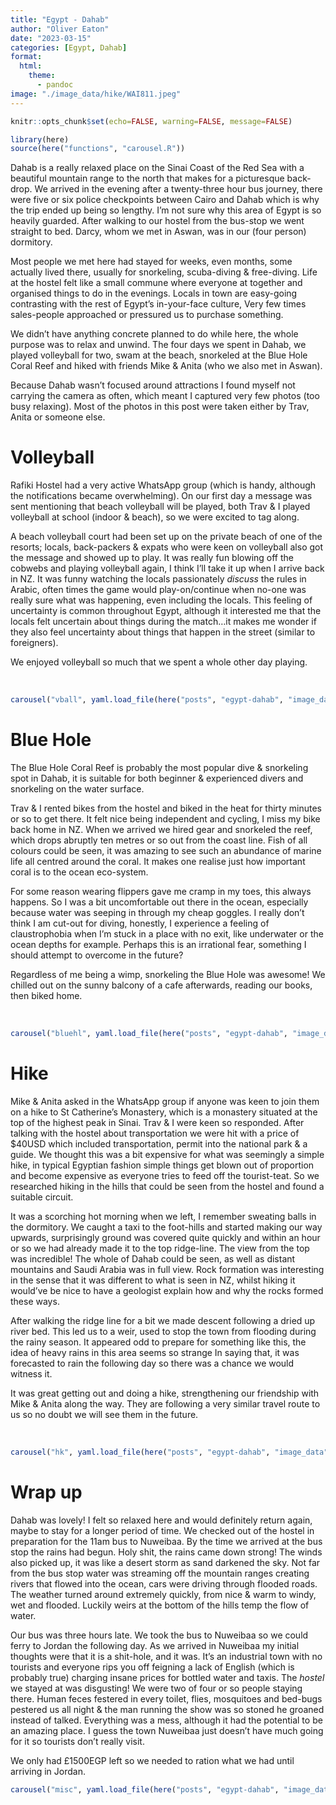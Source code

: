 ```yaml
---
title: "Egypt - Dahab"
author: "Oliver Eaton"
date: "2023-03-15"
categories: [Egypt, Dahab]
format: 
  html:
    theme: 
      - pandoc
image: "./image_data/hike/WAI811.jpeg"
---
```


```r
knitr::opts_chunk$set(echo=FALSE, warning=FALSE, message=FALSE)
```

```r
library(here)
source(here("functions", "carousel.R"))
```

Dahab is a really relaxed place on the Sinai Coast of the Red Sea with a beautiful mountain range to the north that makes for a picturesque back-drop. We arrived in the evening after a twenty-three hour bus journey, there were five or six police checkpoints between Cairo and Dahab which is why the trip ended up being so lengthy. I'm not sure why this area of Egypt is so heavily guarded. After walking to our hostel from the bus-stop we went straight to bed. Darcy, whom we met in Aswan, was in our (four person) dormitory.

Most people we met here had stayed for weeks, even months, some actually lived there, usually for snorkeling, scuba-diving & free-diving. Life at the hostel felt like a small commune where everyone at together and organised things to do in the evenings. Locals in town are easy-going contrasting with the rest of Egypt's in-your-face culture, Very few times sales-people approached or pressured us to purchase something.

We didn't have anything concrete planned to do while here, the whole purpose was to relax and unwind. The four days we spent in Dahab, we played volleyball for two, swam at the beach, snorkeled at the Blue Hole Coral Reef and hiked with friends Mike & Anita (who we also met in Aswan).

Because Dahab wasn't focused around attractions I found myself not carrying the camera as often, which meant I captured very few photos (too busy relaxing). Most of the photos in this post were taken either by Trav, Anita or someone else.

# Volleyball

Rafiki Hostel had a very active WhatsApp group (which is handy, although the notifications became overwhelming). On our first day a message was sent mentioning that beach volleyball will be played, both Trav & I played volleyball at school (indoor & beach), so we were excited to tag along.

A beach volleyball court had been set up on the private beach of one of the resorts; locals, back-packers & expats who were keen on volleyball also got the message and showed up to play. It was really fun blowing off the cobwebs and playing volleyball again, I think I'll take it up when I arrive back in NZ. It was funny watching the locals passionately _discuss_ the rules in Arabic, often times the game would play-on/continue when no-one was really sure what was happening, even including the locals. This feeling of uncertainty is common throughout Egypt, although it interested me that the locals felt uncertain about things during the match...it makes me wonder if they also feel uncertainty about things that happen in the street (similar to foreigners).

We enjoyed volleyball so much that we spent a whole other day playing.

<br>

```r
carousel("vball", yaml.load_file(here("posts", "egypt-dahab", "image_data", "volleyball", "volleyball.yml")))
```

# Blue Hole

The Blue Hole Coral Reef is probably the most popular dive & snorkeling spot in Dahab, it is suitable for both beginner & experienced divers and snorkeling on the water surface.

Trav & I rented bikes from the hostel and biked in the heat for thirty minutes or so to get there. It felt nice being independent and cycling, I miss my bike back home in NZ. When we arrived we hired gear and snorkeled the reef, which drops abruptly ten metres or so out from the coast line. Fish of all colours could be seen, it was amazing to see such an abundance of marine life all centred around the coral. It makes one realise just how important coral is to the ocean eco-system.

For some reason wearing flippers gave me cramp in my toes, this always happens. So I was a bit uncomfortable out there in the ocean, especially because water was seeping in through my cheap goggles. I really don't think I am cut-out for diving, honestly, I experience a feeling of claustrophobia when I'm stuck in a place with no exit, like underwater or the ocean depths for example. Perhaps this is an irrational fear, something I should attempt to overcome in the future?

Regardless of me being a wimp, snorkeling the Blue Hole was awesome! We chilled out on the sunny balcony of a cafe afterwards, reading our books, then biked home.

<br>

```r
carousel("bluehl", yaml.load_file(here("posts", "egypt-dahab", "image_data", "blue_hole", "blue_hole.yml")))
```

# Hike

Mike & Anita asked in the WhatsApp group if anyone was keen to join them on a hike to St Catherine's Monastery, which is a monastery situated at the top of the highest peak in Sinai. Trav & I were keen so responded. After talking with the hostel about transportation we were hit with a price of $40USD which included transportation, permit into the national park & a guide. We thought this was a bit expensive for what was seemingly a simple hike, in typical Egyptian fashion simple things get blown out of proportion and become expensive as everyone tries to feed off the tourist-teat. So we researched hiking in the hills that could be seen from the hostel and found a suitable circuit.

It was a scorching hot morning when we left, I remember sweating balls in the dormitory. We caught a taxi to the foot-hills and started making our way upwards, surprisingly ground was covered quite quickly and within an hour or so we had already made it to the top ridge-line. The view from the top was incredible! The whole of Dahab could be seen, as well as distant mountains and Saudi Arabia was in full view. Rock formation was interesting in the sense that it was different to what is seen in NZ, whilst hiking it would've be nice to have a geologist explain how and why the rocks formed these ways.

After walking the ridge line for a bit we made descent following a dried up river bed. This led us to a weir, used to stop the town from flooding during the rainy season. It appeared odd to prepare for something like this, the idea of heavy rains in this area seems so strange In saying that, it was forecasted to rain the following day so there was a chance we would witness it.

It was great getting out and doing a hike, strengthening our friendship with Mike & Anita along the way. They are following a very similar travel route to us so no doubt we will see them in the future.

<br>

```r
carousel("hk", yaml.load_file(here("posts", "egypt-dahab", "image_data", "hike", "hike.yml")))
```

# Wrap up

Dahab was lovely! I felt so relaxed here and would definitely return again, maybe to stay for a longer period of time. We checked out of the hostel in preparation for the 11am bus to Nuweibaa. By the time we arrived at the bus stop the rains had begun. Holy shit, the rains came down strong! The winds also picked up, it was like a desert storm as sand darkened the sky. Not far from the bus stop water was streaming off the mountain ranges creating rivers that flowed into the ocean, cars were driving through flooded roads. The weather turned around extremely quickly, from nice & warm to windy, wet and flooded. Luckily weirs at the bottom of the hills temp the flow of water.

Our bus was three hours late. We took the bus to Nuweibaa so we could ferry to Jordan the following day. As we arrived in Nuweibaa my initial thoughts were that it is a shit-hole, and it was. It's an industrial town with no tourists and everyone rips you off feigning a lack of English (which is probably true) charging insane prices for bottled water and taxis. The _hostel_ we stayed at was disgusting! We were two of four or so people staying there. Human feces festered in every toilet, flies, mosquitoes and bed-bugs pestered us all night & the man running the show was so stoned he groaned instead of talked. Everything was a mess, although it had the potential to be an amazing place. I guess the town Nuweibaa just doesn't have much going for it so tourists don't really visit.

We only had £1500EGP left so we needed to ration what we had until arriving in Jordan. 

```r
carousel("misc", yaml.load_file(here("posts", "egypt-dahab", "image_data", "misc", "misc.yml")))
```

